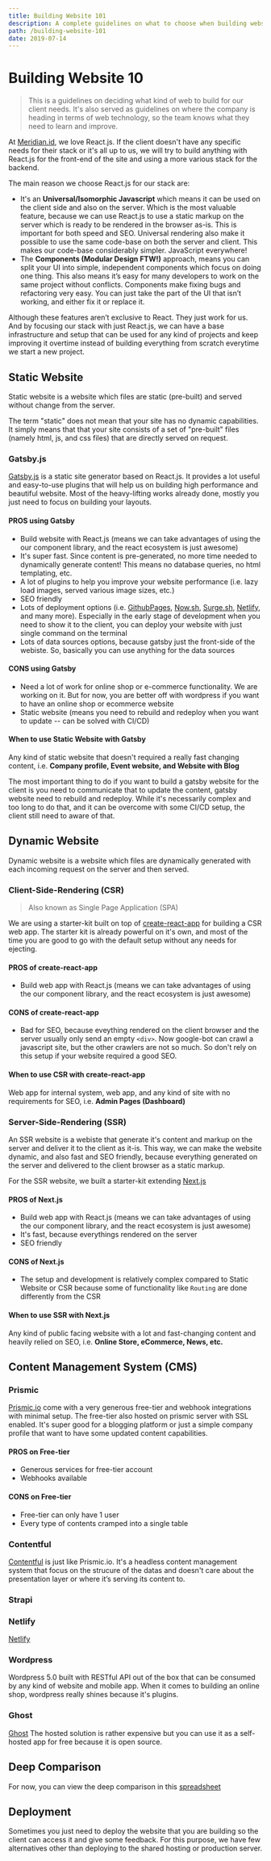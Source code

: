 ```yaml
---
title: Building Website 101
description: A complete guidelines on what to choose when building website and how to do it properly using React with invoker-gatsby (Gastby), invoker-next (Next.js), and invoker-crapp (create-react-app).
path: /building-website-101
date: 2019-07-14
---
```


<!-- ![alt text][cover-alt] -->
<!-- [![alt text][mission]](http://meridian.id) -->

<!-- 1. [Overview](#overview)
2. [Static Website](#static-website)
    * [Gatsby.js](#gatsby.js)
3. [Dynamic Website](#dynamic-website)
    * [Client-Side-Rendering (CSR)](#client-side-rendering-csr)
    * [Server-Side-Rendering (SSR)](#server-side-rendering-ssr)
4. [Content Management System (CMS)](#content-management-system-cms)
    * [Prismic](#prismic)
    * [Contentful](#contentful)
    * [Strapi](#strapi)
    * [Wordpress](#wordpress)
    * [Ghost](#ghost)
    * [Netlify](#netlify)
5. [Deep Comparison](#deep-comparison)
6. [Deployment](#deployment) -->

# Building Website 10

> This is a guidelines on deciding what kind of web to build for our client needs. It's also served as guidelines on where the company is heading in terms of web technology, so the team knows what they need to learn and improve.

At [Meridian.id](http://meridian.id), we love React.js. If the client doesn't have any specific needs for their stack or it's all up to us, we will try to build anything with React.js for the front-end of the site and using a more various stack for the backend.

The main reason we choose React.js for our stack are:

* It's an **Universal/Isomorphic Javascript** which means it can be used on the client side and also on the server. Which is the most valuable feature, because we can use React.js to use a static markup on the server which is ready to be rendered in the browser as-is. This is important for both speed and SEO. Universal rendering also make it possible to use the same code-base on both the server and client. This makes our code-base considerably simpler. JavaScript everywhere!
* The **Components (Modular Design FTW!)** approach, means you can split your UI into simple, independent components which focus on doing one thing. This also means it’s easy for many developers to work on the same project without conflicts. Components make fixing bugs and refactoring very easy. You can just take the part of the UI that isn’t working, and either fix it or replace it.

Although these features aren’t exclusive to React. They just work for us. And by focusing our stack with just React.js, we can have a base infrastructure and setup that can be used for any kind of projects and keep improving it overtime instead of building everything from scratch everytime we start a new project.

## Static Website

Static website is a website which files are static (pre-built) and served without change from the server.

The term "static" does not mean that your site has no dynamic capabilities. It simply means that that your site consists of a set of "pre-built" files (namely html, js, and css files) that are directly served on request.

### Gatsby.js

[Gatsby.js](https://www.gatsbyjs.org/) is a static site generator based on React.js. It provides a lot useful and easy-to-use plugins that will help us on building high performance and beautiful website. Most of the heavy-lifting works already done, mostly you just need to focus on building your layouts.

#### PROS using Gatsby

* Build website with React.js (means we can take advantages of using the our component library, and the react ecosystem is just awesome)
* It's super fast. Since content is pre-generated, no more time needed to dynamically generate content! This means no database queries, no html templating, etc.
* A lot of plugins to help you improve your website performance (i.e. lazy load images, served various image sizes, etc.)
* SEO friendly
* Lots of deployment options (i.e. [GithubPages](https://www.gatsbyjs.org/docs/how-gatsby-works-with-github-pages/), [Now.sh](https://www.gatsbyjs.org/docs/deploying-to-now/), [Surge.sh](https://www.gatsbyjs.org/tutorial/part-one/#deploying-a-gatsby-site), [Netlify](https://www.gatsbyjs.org/docs/hosting-on-netlify/), and many more). Especially in the early stage of development when you need to show it to the client, you can deploy your website with just single command on the terminal
* Lots of data sources options, because gatsby just the front-side of the webiste. So, basically you can use anything for the data sources

#### CONS using Gatsby

* Need a lot of work for online shop or e-commerce functionality. We are working on it. But for now, you are better off with wordpress if you want to have an online shop or ecommerce website
* Static website (means you need to rebuild and redeploy when you want to update -- can be solved with CI/CD)

#### When to use Static Website with Gatsby

Any kind of static website that doesn't required a really fast changing content, i.e. **Company profile, Event website, and Website with Blog**

The most important thing to do if you want to build a gatsby website for the client is you need to communicate that to update the content, gatsby website need to rebuild and redeploy. While it's necessarily complex and too long to do that, and it can be overcome with some CI/CD setup, the client still need to aware of that.

## Dynamic Website

Dynamic website is a website which files are dynamically generated with each incoming request on the server and then served.

### Client-Side-Rendering (CSR)

> Also known as Single Page Application (SPA)

We are using a starter-kit built on top of [create-react-app](https://facebook.github.io/create-react-app/) for building a CSR web app. The starter kit is already powerful on it's own, and most of the time you are good to go with the default setup without any needs for ejecting.

#### PROS of create-react-app

* Build web app with React.js (means we can take advantages of using the our component library, and the react ecosystem is just awesome)

#### CONS of create-react-app

* Bad for SEO, because eveything rendered on the client browser and the server usually only send an empty `<div>`. Now google-bot can crawl a javascript site, but the other crawlers are not so much. So don't rely on this setup if your website required a good SEO.

#### When to use CSR with create-react-app

Web app for internal system, web app, and any kind of site with no requirements for SEO, i.e. **Admin Pages (Dashboard)**

### Server-Side-Rendering (SSR)

An SSR website is a webiste that generate it's content and markup on the server and deliver it to the client as it-is. This way, we can make the website dynamic, and also fast and SEO friendly, because everything generated on the server and delivered to the client browser as a static markup.

For the SSR website, we built a starter-kit extending [Next.js](https://nextjs.org/)

#### PROS of Next.js

* Build web app with React.js (means we can take advantages of using the our component library, and the react ecosystem is just awesome)
* It's fast, because everythings rendered on the server
* SEO friendly

#### CONS of Next.js

* The setup and development is relatively complex compared to Static Website or CSR because some of functionality like `Routing` are done differently from the CSR

#### When to use SSR with Next.js

Any kind of public facing website with a lot and fast-changing content and heavily relied on SEO, i.e. **Online Store, eCommerce, News, etc.**

## Content Management System (CMS)

### Prismic

[Prismic.io](https://prismic.io) come with a very generous free-tier and webhook integrations with minimal setup. The free-tier also hosted on prismic server with SSL enabled. It's super good for a blogging platform or just a simple company profile that want to have some updated content capabilities.

#### PROS on Free-tier

* Generous services for free-tier account
* Webhooks available

#### CONS on Free-tier

* Free-tier can only have 1 user
* Every type of contents cramped into a single table

### Contentful

[Contentful](https://contentful.com) is just like Prismic.io. It's a headless content management system that focus on the strucure of the datas and doesn't care about the presentation layer or where it’s serving its content to.

### Strapi

### Netlify

[Netlify](https://www.netlify.com)

### Wordpress

Wordpress 5.0 built with RESTful API out of the box that can be consumed by any kind of website and mobile app. When it comes to building an online shop, wordpress really shines because it's plugins.

### Ghost

[Ghost](https://ghost.org/) The hosted solution is rather expensive but you can use it as a self-hosted app for free because it is open source.

## Deep Comparison

For now, you can view the deep comparison in this [spreadsheet](https://docs.google.com/spreadsheets/d/172LvheWOWiEdzvvoD_XZ6qPCRKRb9IgXvtUjld3xqlY/edit?usp=sharing)

## Deployment

Sometimes you just need to deploy the website that you are building so the client can access it and give some feedback. For this purpose, we have few alternatives other than deploying to the shared hosting or production server.

[title]: https://raw.githubusercontent.com/meridianid/building-website-101/master/docs/title.png "Building website 101"
[cover]: https://raw.githubusercontent.com/meridianid/building-website-101/master/docs/cover.png "Building website 101"
[cover-alt]: https://raw.githubusercontent.com/meridianid/building-website-101/master/docs/cover-alts.png "Building website 101"
[mission]: https://raw.githubusercontent.com/meridianid/building-website-101/master/docs/mission.png "Meridian.id"
